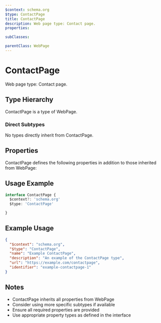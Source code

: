 ```yaml
---
$context: schema.org
$type: ContactPage
title: ContactPage
description: Web page type: Contact page.
properties:

subClasses:

parentClass: WebPage
---
```


# ContactPage

Web page type: Contact page.

## Type Hierarchy

ContactPage is a type of WebPage.

### Direct Subtypes

No types directly inherit from ContactPage.

## Properties

ContactPage defines the following properties in addition to those inherited from WebPage:



## Usage Example

```typescript
interface ContactPage {
  $context?: 'schema.org'
  $type: 'ContactPage'

}
```

## Example Usage

```json
{
  "$context": "schema.org",
  "$type": "ContactPage",
  "name": "Example ContactPage",
  "description": "An example of the ContactPage type",
  "url": "https://example.com/contactpage",
  "identifier": "example-contactpage-1"
}
```

## Notes

- ContactPage inherits all properties from WebPage
- Consider using more specific subtypes if available
- Ensure all required properties are provided
- Use appropriate property types as defined in the interface

